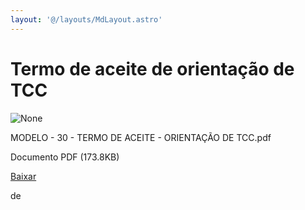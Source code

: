 ```yaml
---
layout: '@/layouts/MdLayout.astro'
---
```






Termo de aceite de orientação de TCC
====================================









<Image src="https://arapiraca.ufal.br/graduacao/ciencia-da-computacao/documentos/tcc/modelos/modelo-30-termo-de-aceite-orientacao-de-tcc.pdf/%2b%2bplone%2b%2bufalprofile/imgs/file-icon.png" alt="None" inferSize />

 MODELO - 30 - TERMO DE ACEITE - ORIENTAÇÃO DE TCC.pdf  

 Documento PDF
 (173.8KB)
 

[Baixar](%40%40download/file/MODELO%20-%2030%20-%20TERMO%20DE%20ACEITE%20-%20ORIENTAC%cc%a7A%cc%83O%20DE%20TCC.pdf)























 de 












